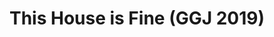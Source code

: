 ---
title: "This House is Fine (GGJ 2019)"
publishedAt: "2019-01-01"
summary: "A haunted house game where you must do chores while avoiding ghosts you can't see. Made for Global Game Jam 2019."
images:
  - "/images/side-projects/This House Is Fine/This House is Fine.mp4"
objectFit: "contain"
team:
  - name: "Daniel Casadevall Pino"
    role: "Programmer"
    avatar: "/images/dcp.png"
    linkedIn: "https://www.linkedin.com/in/dcasadevall/"
  - name: "Scott Looze"
    role: "Programmer"
    avatar: "/images/slooze.jpeg"
    linkedIn: "https://www.linkedin.com/in/scott-looze/"
  - name: "Daniel Chamberlin"
    role: "Designer, Artist"
    avatar: "/images/dc.jpeg"
    linkedIn: "https://www.linkedin.com/in/danielchamberlin/"
  - name: "Dave Heefner"
    role: "Designer, Producer"
    avatar: "/images/heef.jpeg"
    linkedIn: "https://www.linkedin.com/in/davidheefner/"
  - name: "Chris Seguritan"
    role: "Artist"
    avatar: "/images/chris.jpeg"
    linkedIn: "https://www.linkedin.com/in/chrisseguritan/"
link: "https://v3.globalgamejam.org/2019/games/house-fine"
--- 